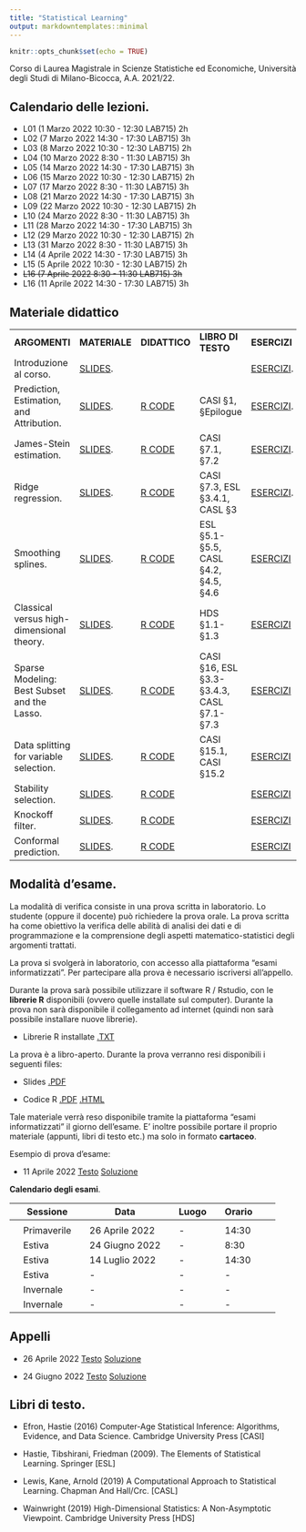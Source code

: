 ```yaml
---
title: "Statistical Learning"
output: markdowntemplates::minimal
---
```


```r
knitr::opts_chunk$set(echo = TRUE)
```

Corso di Laurea Magistrale in Scienze Statistiche ed Economiche, Università degli Studi di Milano-Bicocca, A.A. 2021/22.


## Calendario delle lezioni.
* L01 (1 Marzo 2022 10:30 - 12:30 LAB715) 2h
* L02 (7 Marzo 2022 14:30 - 17:30 LAB715) 3h
* L03 (8 Marzo 2022 10:30 - 12:30 LAB715) 2h
* L04 (10 Marzo 2022 8:30 - 11:30 LAB715) 3h
* L05 (14 Marzo 2022 14:30 - 17:30 LAB715) 3h
* L06 (15 Marzo 2022 10:30 - 12:30 LAB715) 2h
* L07 (17 Marzo 2022 8:30 - 11:30 LAB715) 3h
* L08 (21 Marzo 2022 14:30 - 17:30 LAB715) 3h
* L09 (22 Marzo 2022 10:30 - 12:30 LAB715) 2h
* L10 (24 Marzo 2022 8:30 - 11:30 LAB715) 3h
* L11 (28 Marzo 2022 14:30 - 17:30 LAB715) 3h
* L12 (29 Marzo 2022 10:30 - 12:30 LAB715) 2h
* L13 (31 Marzo 2022 8:30 - 11:30 LAB715) 3h
* L14 (4 Aprile 2022 14:30 - 17:30 LAB715) 3h
* L15 (5 Aprile 2022 10:30 - 12:30 LAB715) 2h
* ~~L16 (7 Aprile 2022 8:30 - 11:30 LAB715) 3h~~
* L16 (11 Aprile 2022 14:30 - 17:30 LAB715) 3h



## Materiale didattico

<table>

<tr>
<td>**ARGOMENTI**</td>
<td>**MATERIALE**</td>
<td>**DIDATTICO**</td>
<td>**LIBRO DI TESTO**</td>
<td>**ESERCIZI**</td>
</tr>

<tr>
<td>Introduzione al corso.</td>
<td>[SLIDES](docs/SLIDES/Introduction.pdf). </td>
<td></td>
<td></td>
<td>[ESERCIZI](docs/EXERCISES/Introduction.pdf).</td>
</tr>


<tr>
<td>Prediction, Estimation, and Attribution.</td>
<td> [SLIDES](docs/SLIDES/EfronPEA.pdf). </td>
<td> [R CODE](https://github.com/aldosolari/SL/blob/master/docs/RCODE/EfronPEA.R)</td>
<td> CASI §1, §Epilogue </td>
<td> [ESERCIZI](docs/EXERCISES/EfronPEA.pdf).</td>
</tr>

<tr>
<td>James-Stein estimation.</td>
<td> [SLIDES](docs/SLIDES/JamesStein.pdf). </td>
<td> [R CODE](https://github.com/aldosolari/SL/blob/master/docs/RCODE/JamesStein.R)</td>
<td> CASI §7.1, §7.2</td>
<td>[ESERCIZI](docs/EXERCISES/JamesStein.pdf).</td>
</tr>

<tr>
<td>Ridge regression.</td>
<td> [SLIDES](docs/SLIDES/Ridge.pdf). </td>
<td> [R CODE](https://github.com/aldosolari/SL/blob/master/docs/RCODE/Ridge.R)</td>
<td> CASI §7.3, ESL §3.4.1, CASL §3 </td>
<td>[ESERCIZI](docs/EXERCISES/Ridge.pdf).</td>
</tr>

<tr>
<td>Smoothing splines.</td>
<td> [SLIDES](docs/SLIDES/Splines.pdf). </td>
<td> [R CODE](https://github.com/aldosolari/SL/blob/master/docs/RCODE/Splines.R)</td>
<td> ESL §5.1-§5.5, CASL §4.2, §4.5, §4.6 </td>
<td>[ESERCIZI](docs/EXERCISES/Splines.pdf)</td>
</tr>


<tr>
<td>Classical versus high-dimensional theory.</td>
<td> [SLIDES](docs/SLIDES/HighDimension.pdf). </td>
<td> [R CODE](https://github.com/aldosolari/SL/blob/master/docs/RCODE/HighDimension.R)</td>
<td> HDS §1.1-§1.3  </td>
<td>[ESERCIZI](docs/EXERCISES/HighDimension.pdf)</td>
</tr>


<tr>
<td>Sparse Modeling: Best Subset and the Lasso.</td>
<td> [SLIDES](docs/SLIDES/Sparsity.pdf). </td>
<td> [R CODE](https://github.com/aldosolari/SL/blob/master/docs/RCODE/Sparsity.R)</td>
<td> CASI §16, ESL §3.3-§3.4.3, CASL §7.1-§7.3 </td>
<td>[ESERCIZI](docs/EXERCISES/Sparsity.pdf)</td>
</tr>


<tr>
<td>Data splitting for variable selection.</td>
<td> [SLIDES](docs/SLIDES/Split.pdf). </td>
<td> [R CODE](https://github.com/aldosolari/SL/blob/master/docs/RCODE/Split.R)</td>
<td> CASI §15.1, CASI §15.2 </td>
<td>[ESERCIZI](docs/EXERCISES/Split.pdf)</td>
</tr>

<tr>
<td>Stability selection.</td>
<td> [SLIDES](docs/SLIDES/Stability.pdf). </td>
<td> [R CODE](https://github.com/aldosolari/SL/blob/master/docs/RCODE/Stability.R)</td>
<td> </td>
<td>[ESERCIZI](docs/EXERCISES/Stability.pdf)</td>
</tr>

<tr>
<td>Knockoff filter.</td>
<td> [SLIDES](docs/SLIDES/Knockoff.pdf). </td>
<td> [R CODE](https://github.com/aldosolari/SL/blob/master/docs/RCODE/Knockoff.R)</td>
<td>  </td>
<td>[ESERCIZI](docs/EXERCISES/Knockoff.pdf)</td>
</tr>

<tr>
<td>Conformal prediction.</td>
<td> [SLIDES](docs/SLIDES/Conformal.pdf). </td>
<td> [R CODE](https://github.com/aldosolari/SL/blob/master/docs/RCODE/Conformal.R)</td>
<td>  </td>
<td>[ESERCIZI](docs/EXERCISES/Conformal.pdf)</td>
</tr>

</table>



## Modalità d'esame.

La modalità di verifica consiste in una prova scritta in laboratorio. Lo studente (oppure il docente) può richiedere la prova orale. La prova scritta ha come obiettivo la verifica delle abilità di analisi dei dati e di programmazione e la comprensione degli aspetti matematico-statistici degli argomenti trattati.

La prova si svolgerà in laboratorio, con accesso alla piattaforma "esami informatizzati". Per partecipare alla prova è necessario iscriversi all'appello. 

Durante la prova sarà possibile utilizzare il software R / Rstudio, con le **librerie R** disponibili (ovvero quelle installate sul computer). Durante la prova non sarà disponibile il collegamento ad internet (quindi non sarà possibile installare nuove librerie). 

* Librerie R installate [.TXT](https://github.com/aldosolari/SL/blob/master/docs/RCODE/Librerie_R_installate.txt)

La prova è a libro-aperto. Durante la prova verranno resi disponibili i seguenti files:

* Slides [.PDF](docs/SLIDES/SL_slides.pdf)

* Codice R [.PDF](https://github.com/aldosolari/SL/blob/master/docs/RCODE/SL_Rcode.pdf) [.HTML](https://github.com/aldosolari/SL/blob/master/docs/RCODE/SL_Rcode.html)  

Tale materiale verrà reso disponibile tramite la piattaforma "esami informatizzati" il giorno dell'esame. E' inoltre possibile portare il proprio materiale (appunti, libri di testo etc.) ma solo in formato **cartaceo**. 

Esempio di prova d'esame:

* 11 Aprile 2022 [Testo](docs/EXERCISES/SL11042022_testo.pdf) [Soluzione](docs/EXERCISES/SL11042022_soluzione.pdf) 




**Calendario degli esami**.

|| Sessione || Data || Luogo || Orario ||
|-|-|-|-|-|-|-|-|-|-|
||  || ||  ||  || ||
|| Primaverile || 26 Aprile 2022 || - ||  14:30  ||
|| Estiva || 24 Giugno 2022 || - || 8:30  ||
|| Estiva || 14 Luglio 2022 || - || 14:30 ||
|| Estiva || - || -  || - ||
|| Invernale || -|| - || -  ||
|| Invernale || - || - || - ||
 
## Appelli

* 26 Aprile 2022 [Testo](docs/EXERCISES/SL26042022_testo.pdf) [Soluzione](docs/EXERCISES/SL26042022_soluzione.pdf)
 
* 24 Giugno 2022 [Testo](docs/EXERCISES/SL24062022_testo.pdf) [Soluzione](docs/EXERCISES/SL24062022_soluzione.pdf)
 
 
## Libri di testo.

* Efron, Hastie (2016) Computer-Age Statistical Inference: Algorithms, Evidence, and Data Science. Cambridge University Press [CASI]

* Hastie, Tibshirani, Friedman (2009). The Elements of Statistical Learning. Springer [ESL]

<!-- * Hastie, Tibshirani, Wainwright (2015). Statistical Learning with Sparsity: -->
<!-- The Lasso and Generalizations. CRC Press [SLS] -->

* Lewis, Kane, Arnold (2019) A Computational Approach to Statistical Learning. Chapman And Hall/Crc. [CASL]

<!-- * Shalizi (2021). Advanced Data Analysis -->
<!-- from an Elementary Point of View. [ADA] -->

* Wainwright (2019) High-Dimensional Statistics: A Non-Asymptotic Viewpoint. Cambridge University Press [HDS]

<!-- * Wasserman (2006) All of Nonparametric Statistics. Springer [ANS] -->
